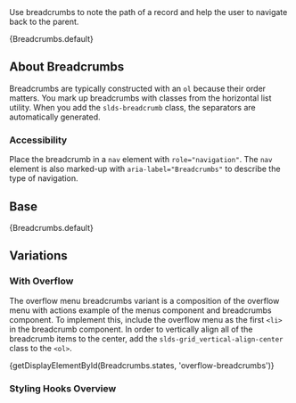 
<div className="doc lead">
  Use breadcrumbs to note the path of a record and help the user to navigate
  back to the parent.
</div>

<CodeView exampleOnly>{Breadcrumbs.default}</CodeView>

## About Breadcrumbs

Breadcrumbs are typically constructed with an `ol` because their order matters. You mark up breadcrumbs with classes from the horizontal list utility. When you add the `slds-breadcrumb` class, the separators are automatically generated.

### Accessibility

Place the breadcrumb in a `nav` element with `role="navigation"`. The `nav` element is also marked-up with `aria-label="Breadcrumbs"` to describe the type of navigation.

## Base

<CodeView>{Breadcrumbs.default}</CodeView>

## Variations

### With Overflow

The overflow menu breadcrumbs variant is a composition of the overflow menu with actions example of the menus component and breadcrumbs component. To implement this, include the overflow menu as the first `<li>` in the breadcrumb component. In order to vertically align all of the breadcrumb items to the center, add the `slds-grid_vertical-align-center` class to the `<ol>`.

<CodeView demoStyles="height: 150px;">
  {getDisplayElementById(Breadcrumbs.states, 'overflow-breadcrumbs')}
</CodeView>

### Styling Hooks Overview

<StyleApiTable name="breadcrumbs" type="component" />

